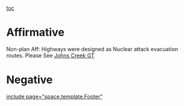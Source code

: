 [[toc]]
=Affirmative= 
Non-plan Aff: Highways were designed as Nuclear attack evacuation routes. Please See [[@debatecoaches/2012-2013 - Johns Creek (GA) - Layla Ghazi & Chelsea Thorpe|Johns Creek GT]]
=Negative= 

[[include page="space.template.Footer"]]